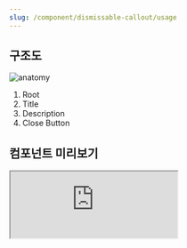 ```yaml
---
slug: /component/dismissable-callout/usage
---
```


## 구조도

<Anatomy>![anatomy](./images/anatomy.png)</Anatomy>

1. Root
2. Title
3. Description
4. Close Button

## 컴포넌트 미리보기

<Iframe
  src="https://sprout-storybook.vercel.app/iframe.html?args=&id=components-callouts-dismissablecallout--basic&viewMode=story"
  height="120px"
/>

## 옵션

<HalfCard>
  <HalfCardImageCell>
    ![dismissable callout options
    outline](./images/dismissablecallout-options-outline.png)
  </HalfCardImageCell>
  <HalfCardDescriptionCell>
    <HalfCardDescriptionTitle>Outline</HalfCardDescriptionTitle>
    <HalfCardDescription>
      Outline Variant는 안내 및 단순 정보를 전달합니다. Normal Variant보다
      주목도를 낮추고 싶을 때, 혹은 면분할이 많은 화면에서 다른 gray 토큰과의
      충돌을 방지하고자 할 때 사용합니다.
    </HalfCardDescription>
  </HalfCardDescriptionCell>
</HalfCard>

<HalfCard>
  <HalfCardImageCell>
    ![dismissable callout options
    normal](./images/dismissablecallout-options-normal.png)
  </HalfCardImageCell>
  <HalfCardDescriptionCell>
    <HalfCardDescriptionTitle>Normal</HalfCardDescriptionTitle>
    <HalfCardDescription>
      Normal Variant는 시스템 안내 및 공지사항을 전달합니다. 특별한 강조나
      경고가 필요하지 않을 때, 혹은 일상적인 상황을 제공합니다.
    </HalfCardDescription>
  </HalfCardDescriptionCell>
</HalfCard>

<HalfCard>
  <HalfCardImageCell>
    ![dismissable callout options
    info](./images/dismissablecallout-options-info.png)
  </HalfCardImageCell>
  <HalfCardDescriptionCell>
    <HalfCardDescriptionTitle>Info</HalfCardDescriptionTitle>
    <HalfCardDescription>
      Info Variant는 특정 기능이나 서비스의 부가 설명을 제공하는 데 사용합니다.
      Normal Variant보다 강조하여 메시지를 전달하고 싶을 때 사용합니다.
    </HalfCardDescription>
  </HalfCardDescriptionCell>
</HalfCard>

<HalfCard>
  <HalfCardImageCell>
    ![dismissable callout options
    warning](./images/dismissablecallout-options-warning.png)
  </HalfCardImageCell>
  <HalfCardDescriptionCell>
    <HalfCardDescriptionTitle>Warning</HalfCardDescriptionTitle>
    <HalfCardDescription>
      Warning Variant는 주로 경고나 주의사항을 전달합니다. 위험 요소가 낮으며
      즉각적인 변화나 문제가 없는 경우, 조심해야 할 사항을 제공합니다.
    </HalfCardDescription>
  </HalfCardDescriptionCell>
</HalfCard>

<HalfCard>
  <HalfCardImageCell>
    ![dismissable callout options
    danger](./images/dismissablecallout-options-danger.png)
  </HalfCardImageCell>
  <HalfCardDescriptionCell>
    <HalfCardDescriptionTitle>Danger</HalfCardDescriptionTitle>
    <HalfCardDescription>
      Danger Variant는 심각한 위험 상황이나 조심해야 할 사항을 제공합니다.
      데이터가 삭제될 가능성이 있거나, 오류 상황에도 사용할 수 있습니다.
    </HalfCardDescription>
  </HalfCardDescriptionCell>
</HalfCard>

<HalfCard>
  <HalfCardImageCell>
    ![dismissable callout options title
    description](./images/dismissablecallout-options-title-description.png)
  </HalfCardImageCell>
  <HalfCardDescriptionCell>
    <HalfCardDescriptionTitle>Title / Description</HalfCardDescriptionTitle>
    <HalfCardDescription>
      Title은 Callout의 내용의 목적이나 핵심 메시지를 강조, 요약하여 전달합니다.
      Description은 유저에게 추가적인 컨텍스트와 부가 설명을 제공합니다.
    </HalfCardDescription>
  </HalfCardDescriptionCell>
</HalfCard>

### 옵션 테이블

| 속성        | 값                                     | 기본값 |
| ----------- | -------------------------------------- | ------ |
| variant     | outline, normal, info, warning, danger | normal |
| title       | text                                   |        |
| description | text                                   |        |

## 상호작용

### 터치 / 마우스

<FullCard>
  <FullCardImageCell>
    ![dismissablecallout-usage-click-touch](./images/dismissablecallout-usage-click-touch.png)
  </FullCardImageCell>
  <FullCardDescription>
    마우스 클릭 또는 터치로 Dismissable Callout과 상호작용할 수 있는 영역입니다.
  </FullCardDescription>
</FullCard>

### 키보드

<HalfCard>
  <HalfCardImageCell>
    ![dismissablecallout-usage-focus](./images/dismissablecallout-usage-focus.png)
  </HalfCardImageCell>
  <HalfCardDescriptionCell>
    <HalfCardDescriptionTitle>Focus</HalfCardDescriptionTitle>
    <HalfCardDescription>
      <Keyboard>Tab</Keyboard>키를 통해 Close Button에 Focus할 수 있습니다.
    </HalfCardDescription>
  </HalfCardDescriptionCell>
</HalfCard>

<HalfCard>
  <HalfCardImageCell>
    ![dismissablecallout-usage-close](./images/dismissablecallout-usage-close.png)
  </HalfCardImageCell>
  <HalfCardDescriptionCell>
    <HalfCardDescriptionTitle>Dismiss</HalfCardDescriptionTitle>
    <HalfCardDescription>
      <Keyboard>Esc</Keyboard>키, 또는 Close Button에 Focus된 상태에서
      <Keyboard>Space</Keyboard> 또는
      <Keyboard>Enter</Keyboard>키를 통해 Dismissable Callout을 닫을 수
      있습니다.
    </HalfCardDescription>
  </HalfCardDescriptionCell>
</HalfCard>

## 가이드라인

<HalfCard>
  <HalfCardImageCell>
    ![callout guideline](./images/dismissablecallout-guideline.png)
  </HalfCardImageCell>
  <HalfCardDescriptionCell>
    <HalfCardDescriptionTitle>
      필요할 때만, 아껴서 쓰기
    </HalfCardDescriptionTitle>
    <HalfCardDescription>
      Dismissable Callout은 화면에서 많은 면적을 차지하고, 유저의 주의를 끌기
      때문에 중요한 정보에만 절제하여 사용합니다. 과도한 사용은 Dismissable
      Callout의 강조 효과를 약화시킬 수 있습니다.
    </HalfCardDescription>
  </HalfCardDescriptionCell>
</HalfCard>
<HalfCard>
  <HalfCardImageCell>
    ![callout guideline](./images/dismissablecallout-guideline-short.png)
  </HalfCardImageCell>
  <HalfCardDescriptionCell>
    <HalfCardDescriptionTitle>간결한 문구</HalfCardDescriptionTitle>
    <HalfCardDescription>
      Description은 2줄 이내로 간결하게 작성하여 유저가 빠르게 내용을 파악할 수
      있도록 합니다.
    </HalfCardDescription>
  </HalfCardDescriptionCell>
</HalfCard>

### Do / Don't

<br />
<DoDontLayout>
  <DoBox>
    <DoImage>
      ![dismissablecallout
      guideline](./images/dismissablecallout-guideline-do-outline.png)
    </DoImage>
    <DoText>
      Gray 컬러가 많은 화면에서는 Outline Variant를 사용하여 다른 요소와의
      충돌을 피합니다.
    </DoText>
  </DoBox>
  <DontBox>
    <DontImage>
      ![dismissablecallout
      guideline](./images/dismissablecallout-guideline-dont-outline.png)
    </DontImage>
    <DontText>
      면분할이 많은 화면에서의 사용을 주의합니다. 화면의 복잡도를 높여 유저에게
      혼란을 줄 수 있습니다.
    </DontText>
  </DontBox>
</DoDontLayout>
<br />

<DoDontLayout>
  <DoBox>
    <DoImage>
      ![dismissablecallout
      guideline](./images/dismissablecallout-guideline-do-variant.png)
    </DoImage>
    <DoText>의미에 맞는 Variant를 사용합니다.</DoText>
  </DoBox>
  <DontBox>
    <DontImage>
      ![dismissablecallout
      guideline](./images/dismissablecallout-guideline-dont-variant.png)
    </DontImage>
    <DontText>
      시각적인 효과만을 위해 특정 Variant를 사용하지 않습니다. 각 Variant는
      목적에 맞는 컬러를 가지기 때문에, 이를 무시하고 사용할 경우 유저에게
      혼란을 줄 수 있습니다.
    </DontText>
  </DontBox>
</DoDontLayout>
<br />

<DoDontLayout>
  <DontBox>
    <DontImage>
      ![dismissablecallout
      guideline](./images/dismissablecallout-guideline-dont-important.png)
    </DontImage>
    <DontText>
      액션 수행을 위해 반드시 알아야 하는 정보를 전달할 때 사용하지 않습니다.
      특히 위험 사항을 알리는 Warning과 Danger Variant는 유의하여 사용합니다.
    </DontText>
  </DontBox>
  <DontBox>
    <DontImage>
      ![dismissablecallout
      guideline](./images/dismissablecallout-guideline-dont-promotion.png)
    </DontImage>
    <DontText>
      마케팅 및 프로모션 용도로 사용하지 않습니다. 해당 용도에는 Banner를
      사용합니다.
    </DontText>
  </DontBox>
</DoDontLayout>
<br />
<DoDontLayout>
  <DoBox>
    <DoImage>
      ![dismissablecallout
      guideline](./images/dismissablecallout-guideline-do-textfield.png)
    </DoImage>
    <DoText>
      Text Field를 보조하는 경우, Text Field와의 시각적 구분이 명확한 Variant를
      사용하거나, 간단한 메시지는 Description으로 대체합니다.
    </DoText>
  </DoBox>
  <DontBox>
    <DontImage>
      ![dismissablecallout
      guideline](./images/dismissablecallout-guideline-dont-textfield.png)
    </DontImage>
    <DontText>
      Text Field와 함께 Outline Variant를 사용하지 않습니다. 유사한 UI로 유저가
      혼란을 느낄 수 있습니다.
    </DontText>
  </DontBox>
</DoDontLayout>
<br />
